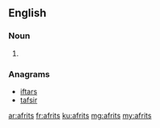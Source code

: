 ==English==

===Noun===
{{head|en|noun plural form}}

# {{plural of|afrit|lang=en}}

===Anagrams===
* [[iftars#English|iftars]]
* [[tafsir#English|tafsir]]

[[ar:afrits]]
[[fr:afrits]]
[[ku:afrits]]
[[mg:afrits]]
[[my:afrits]]